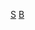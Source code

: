 {{Catnav|頁面分類|總類|維基百科模板|條目信息與編輯模板|小作品模板|人物小作品模板|亞洲人物小作品模板}}
{{Catnav|頁面分類|總類|……|小作品模板|地理小作品模板|亞洲小作品模板|東南亞小作品模板|新加坡小作品模板}}
[[Category:亞洲人物小作品模板|S]]
[[Category:新加坡小作品模板|B]]
